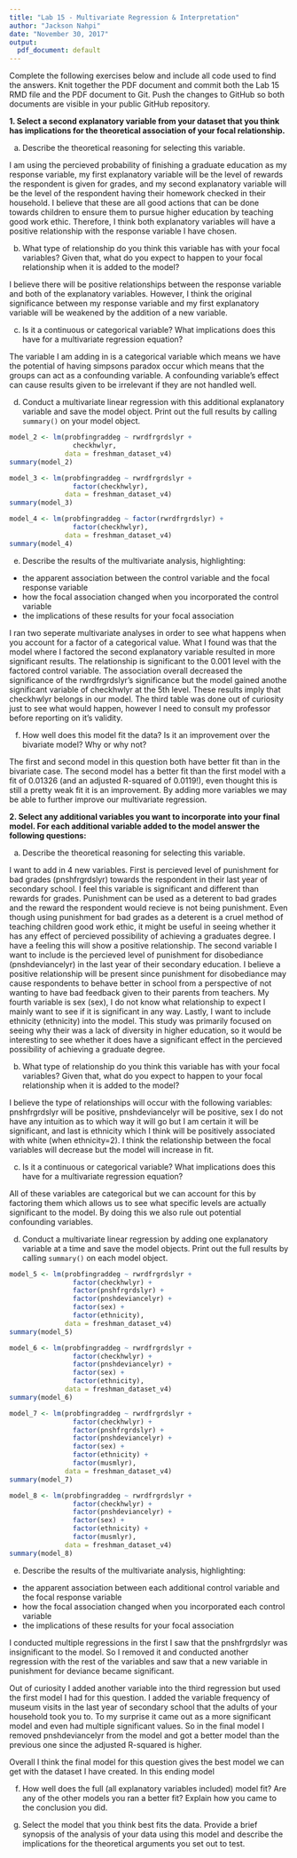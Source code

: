 ```yaml
---
title: "Lab 15 - Multivariate Regression & Interpretation"
author: "Jackson Nahpi"
date: "November 30, 2017"
output:
  pdf_document: default
---
```


Complete the following exercises below and include all code used to find the answers. Knit together the PDF document and commit both the Lab 15 RMD file and the PDF document to Git. Push the changes to GitHub so both documents are visible in your public GitHub repository.

**1. Select a second explanatory variable from your dataset that you think has implications for the theoretical association of your focal relationship.**

a. Describe the theoretical reasoning for selecting this variable.


I am using the percieved probability of finishing a graduate education as my response variable, my first explanatory variable will be the level of rewards the respondent is given for grades, and my second explanatory variable will be the level of the respondent having their homework checked in their household. I believe that these are all good actions that can be done towards children to ensure them to pursue higher education by teaching good work ethic. Therefore, I think both explanatory variables will have a positive relationship with the response variable I have chosen.


b. What type of relationship do you think this variable has with your focal variables? Given that, what do you expect to happen to your focal relationship when it is added to the model?


I believe there will be positive relationships between the response variable and both of the explanatory variables. However, I think the original significance between my response variable and my first explanatory variable will be weakened by the addition of a new variable. 


c. Is it a continuous or categorical variable? What implications does this have for a multivariate regression equation?


The variable I am adding in is a categorical variable which means we have the potential of having simpsons paradox occur which means that the groups can act as a confounding variable. A confounding variable's effect can cause results given to be irrelevant if they are not handled well.


d. Conduct a multivariate linear regression with this additional explanatory variable and save the model object. Print out the full results by calling `summary()` on your model object.


```r
model_2 <- lm(probfingraddeg ~ rwrdfrgrdslyr + 
                checkhwlyr, 
              data = freshman_dataset_v4)
summary(model_2)

model_3 <- lm(probfingraddeg ~ rwrdfrgrdslyr + 
                factor(checkhwlyr), 
              data = freshman_dataset_v4)
summary(model_3)

model_4 <- lm(probfingraddeg ~ factor(rwrdfrgrdslyr) + 
                factor(checkhwlyr), 
              data = freshman_dataset_v4)
summary(model_4)
```


e. Describe the results of the multivariate analysis, highlighting:
* the apparent association between the control variable and the focal response variable
* how the focal association changed when you incorporated the control variable
* the implications of these results for your focal association


I ran two seperate multivariate analyses in order to see what happens when you account for a factor of a categorical value. What I found was that the model where I factored the second explanatory variable resulted in more significant results. The relationship is significant to the 0.001 level with the factored control variable. The association overall decreased the significance of the rwrdfrgrdslyr's significance but the model gained anothe significant variable of checkhwlyr at the 5th level. These results imply that checkhwlyr belongs in our model. The third table was done out of curiosity just to see what would happen, however I need to consult my professor before reporting on it's validity.


f. How well does this model fit the data? Is it an improvement over the bivariate model? Why or why not?


The first and second model in this question both have better fit than in the bivariate case. The second model has a better fit than the first model with a fit of 0.01326 (and an adjusted R-squared of 0.0119!), even thought this is still a pretty weak fit it is an improvement. By adding more variables we may be able to further improve our multivariate regression.


**2. Select any additional variables you want to incorporate into your final model. For each additional variable added to the model answer the following questions:**

a. Describe the theoretical reasoning for selecting this variable.


I want to add in 4 new variables. First is percieved level of punishment for bad grades (pnshfrgrdslyr) towards the respondent in their last year of secondary school. I feel this variable is significant and different than rewards for grades. Punishment can be used as a deterent to bad grades and the reward the respondent would recieve is not being punishment. Even though using punishment for bad grades as a deterent is a cruel method of teaching children good work ethic, it might be useful in seeing whether it has any effect of percieved possibility of achieving a graduates degree. I have a feeling this will show a positive relationship. The second variable I want to include is the percieved level of punishment for disobediance (pnshdeviancelyr) in the last year of their secondary education. I believe a positive relationship will be present since punishment for disobediance may cause respondents to behave better in school from a perspective of not wanting to have bad feedback given to their parents from teachers. My fourth variable is sex (sex), I do not know what relationship to expect I mainly want to see if it is significant in any way. Lastly, I want to include ethnicity (ethnicity) into the model. This study was primarily focused on seeing why their was a lack of diversity in higher education, so it would be interesting to see whether it does have a significant effect in the percieved possibility of achieving a graduate degree.


b. What type of relationship do you think this variable has with your focal variables? Given that, what do you expect to happen to your focal relationship when it is added to the model?


I believe the type of relationships will occur with the following variables: pnshfrgrdslyr will be positive, pnshdeviancelyr will be positive, sex I do not have any intuition as to which way it will go but I am certain it will be significant, and last is ethnicity which I think will be positively associated with white (when ethnicity=2). I think the relationship between the focal variables will decrease but the model will increase in fit.


c. Is it a continuous or categorical variable? What implications does this have for a multivariate regression equation?


All of these variables are categorical but we can account for this by factoring them which allows us to see what specific levels are actually significant to the model. By doing this we also rule out potential confounding variables.


d. Conduct a multivariate linear regression by adding one explanatory variable at a time and save the model objects. Print out the full results by calling `summary()` on each model object.


```r
model_5 <- lm(probfingraddeg ~ rwrdfrgrdslyr + 
                factor(checkhwlyr) + 
                factor(pnshfrgrdslyr) +
                factor(pnshdeviancelyr) +
                factor(sex) +
                factor(ethnicity), 
              data = freshman_dataset_v4)
summary(model_5)

model_6 <- lm(probfingraddeg ~ rwrdfrgrdslyr + 
                factor(checkhwlyr) + 
                factor(pnshdeviancelyr) +
                factor(sex) +
                factor(ethnicity), 
              data = freshman_dataset_v4)
summary(model_6)

model_7 <- lm(probfingraddeg ~ rwrdfrgrdslyr + 
                factor(checkhwlyr) + 
                factor(pnshfrgrdslyr) +
                factor(pnshdeviancelyr) +
                factor(sex) +
                factor(ethnicity) +
                factor(musmlyr), 
              data = freshman_dataset_v4)
summary(model_7)

model_8 <- lm(probfingraddeg ~ rwrdfrgrdslyr + 
                factor(checkhwlyr) + 
                factor(pnshdeviancelyr) +
                factor(sex) +
                factor(ethnicity) +
                factor(musmlyr), 
              data = freshman_dataset_v4)
summary(model_8)
```


e. Describe the results of the multivariate analysis, highlighting:
* the apparent association between each additional control variable and the focal response variable
* how the focal association changed when you incorporated each control variable
* the implications of these results for your focal association


I conducted multiple regressions in the first I saw that the pnshfrgrdslyr was insignificant to the model. So I removed it and conducted another regression with the rest of the variables and saw that a new variable in punishment for deviance became significant.


Out of curiosity I added another variable into the third regression but used the first model I had for this question. I added the variable frequency of museum visits in the last year of secondary school that the adults of your household took you to. To my surprise it came out as a more significant model and even had multiple significant values. So in the final model I removed pnshdeviancelyr from the model and got a better model than the previous one since the adjusted R-squared is higher.


Overall I think the final model for this question gives the best model we can get with the dataset I have created. In this ending model


f. How well does the full (all explanatory variables included) model fit? Are any of the other models you ran a better fit? Explain how you came to the conclusion you did. 





g. Select the model that you think best fits the data. Provide a brief synopsis of the analysis of your data using this model and describe the implications for the theoretical arguments you set out to test.
